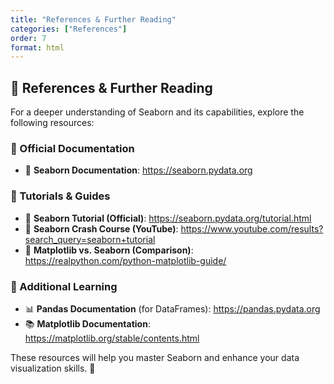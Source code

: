 ```yaml
---
title: "References & Further Reading"
categories: ["References"]
order: 7
format: html
---
```


## 📌 References & Further Reading  

For a deeper understanding of Seaborn and its capabilities, explore the following resources:  

### 🔹 Official Documentation  
- 📄 **Seaborn Documentation**: [https://seaborn.pydata.org](https://seaborn.pydata.org)  

### 🔹 Tutorials & Guides  
- 📖 **Seaborn Tutorial (Official)**: [https://seaborn.pydata.org/tutorial.html](https://seaborn.pydata.org/tutorial.html)  
- 🎥 **Seaborn Crash Course (YouTube)**: [https://www.youtube.com/results?search_query=seaborn+tutorial](https://www.youtube.com/results?search_query=seaborn+tutorial)  
- 📝 **Matplotlib vs. Seaborn (Comparison)**: [https://realpython.com/python-matplotlib-guide/](https://realpython.com/python-matplotlib-guide/)  

### 🔹 Additional Learning  
- 📊 **Pandas Documentation** (for DataFrames): [https://pandas.pydata.org](https://pandas.pydata.org)  
- 📚 **Matplotlib Documentation**: [https://matplotlib.org/stable/contents.html](https://matplotlib.org/stable/contents.html)  

These resources will help you master Seaborn and enhance your data visualization skills. 🚀  
